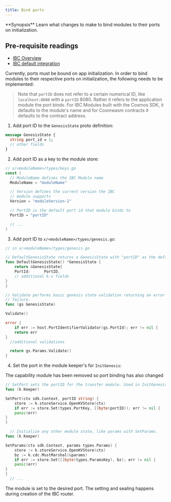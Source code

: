 ```yaml
---
title: Bind ports
---
```


<Note>
**Synopsis**
Learn what changes to make to bind modules to their ports on initialization.
</Note>

<Note>

## Pre-requisite readings

* [IBC Overview](/docs/ibc/v10.1.x/ibc/overview.mdx)
* [IBC default integration](/docs/ibc/v10.1.x/ibc/integration.mdx)

</Note>
Currently, ports must be bound on app initialization. In order to bind modules to their respective ports on initialization, the following needs to be implemented:

> Note that `portID` does not refer to a certain numerical ID, like `localhost:8080` with a `portID` 8080. Rather it refers to the application module the port binds. For IBC Modules built with the Cosmos SDK, it defaults to the module's name and for Cosmwasm contracts it defaults to the contract address.

1. Add port ID to the `GenesisState` proto definition:

```protobuf
message GenesisState {
  string port_id = 1;
  // other fields
}
```

2. Add port ID as a key to the module store:

```go expandable
// x/<moduleName>/types/keys.go
const (
  // ModuleName defines the IBC Module name
  ModuleName = "moduleName"

  // Version defines the current version the IBC
  // module supports
  Version = "moduleVersion-1"

  // PortID is the default port id that module binds to
  PortID = "portID"

  // ...
)
```

3. Add port ID to `x/<moduleName>/types/genesis.go`:

```go expandable
// in x/<moduleName>/types/genesis.go

// DefaultGenesisState returns a GenesisState with "portID" as the default PortID.
func DefaultGenesisState() *GenesisState {
    return &GenesisState{
    PortId:      PortID,
    // additional k-v fields
}
}

// Validate performs basic genesis state validation returning an error upon any
// failure.
func (gs GenesisState)

Validate()

error {
    if err := host.PortIdentifierValidator(gs.PortId); err != nil {
    return err
}
  //additional validations

  return gs.Params.Validate()
}
```

4. Set the port in the module keeper's for `InitGenesis`:

<Note>
The capability module has been removed so port binding has also changed
</Note>

```go expandable
// SetPort sets the portID for the transfer module. Used in InitGenesis
func (k Keeper)

SetPort(ctx sdk.Context, portID string) {
    store := k.storeService.OpenKVStore(ctx)
    if err := store.Set(types.PortKey, []byte(portID)); err != nil {
    panic(err)
}
}

  // Initialize any other module state, like params with SetParams.
func (k Keeper)

SetParams(ctx sdk.Context, params types.Params) {
    store := k.storeService.OpenKVStore(ctx)
    bz := k.cdc.MustMarshal(&params)
    if err := store.Set([]byte(types.ParamsKey), bz); err != nil {
    panic(err)
}
}
  // ...
```

The module is set to the desired port. The setting and sealing happens during creation of the IBC router.
